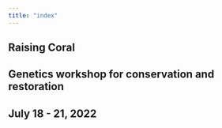 ```yaml
---
title: "index"
---
```


## Raising Coral
## Genetics workshop for conservation and restoration
## July 18 - 21, 2022